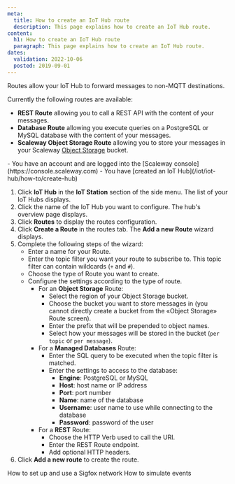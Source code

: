 ```yaml
---
meta:
  title: How to create an IoT Hub route
  description: This page explains how to create an IoT Hub route.
content:
  h1: How to create an IoT Hub route
  paragraph: This page explains how to create an IoT Hub route.
dates:
  validation: 2022-10-06
  posted: 2019-09-01
---
```


Routes allow your IoT Hub to forward messages to non-MQTT destinations.

Currently the following routes are available:

 - **REST Route** allowing you to call a REST API with the content of your messages.
 - **Database Route** allowing you execute queries on a PostgreSQL or MySQL database with the content of your messages.
 - **Scaleway Object Storage Route** allowing you to store your messages in your Scaleway [Object Storage](https://www.scaleway.com/en/object-storage/) bucket.

<Message type="requirement">
  - You have an account and are logged into the [Scaleway console](https://console.scaleway.com)
  - You have [created an IoT Hub](/iot/iot-hub/how-to/create-hub)
</Message>


1. Click **IoT Hub** in the **IoT Station** section of the side menu. The list of your IoT Hubs displays.
2. Click the name of the IoT Hub you want to configure. The hub's overview page displays.
3. Click **Routes** to display the routes configuration.
4. Click **Create a Route** in the routes tab. The **Add a new Route** wizard displays.
    <Lightbox src="scaleway-iothub_routes_add.webp" alt="" />
5. Complete the following steps of the wizard:
    - Enter a name for your Route.
    - Enter the topic filter you want your route to subscribe to. This topic filter can contain wildcards (`+` and `#`).
    - Choose the type of Route you want to create.
    - Configure the settings according to the type of route.
      - For an **Object Storage** Route:
        - Select the region of your Object Storage bucket.
        - Choose the bucket you want to store messages in (you cannot directly create a bucket from the «Object Storage» Route screen).
        - Enter the prefix that will be prepended to object names.
        - Select how your messages will be stored in the bucket (`per topic` or `per message`).
      - For a **Managed Databases** Route:
        - Enter the SQL query to be executed when the topic filter is matched.
        - Enter the settings to access to the database:
          - **Engine**: PostgreSQL or MySQL
          - **Host**: host name or IP address
          - **Port**: port number
          - **Name**: name of the database
          - **Username**: user name to use while connecting to the database
          - **Password**: password of the user
      - For a **REST** Route:
        - Choose the HTTP Verb used to call the URI.
        - Enter the REST Route endpoint.
        - Add optional HTTP headers.
6. Click **Add a new route** to create the route.

<Navigation title="See Also">
  <PreviousButton to="/iot/iot-hub/how-to/setup-use-sigfox-network/">How to set up and use a Sigfox network</PreviousButton>
  <NextButton to="/iot/iot-hub/how-to/simulate-event/">How to simulate events</NextButton>
</Navigation>
